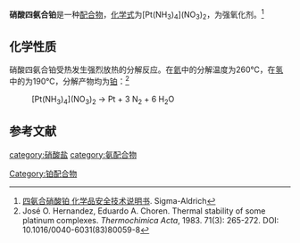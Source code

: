{{chembox
| Verifiedfields = 
| Watchedfields = 
| verifiedrevid = 
| Name = 硝酸四氨合铂
|CustomizedImage=[[File:2.svg|File:2.svg]][[File:Nitrat-Ion.svg|File:Nitrat-Ion.svg]][[File:Pt(NH3)4_2+.png|129px]]
| IUPACName = 
| OtherNames = 硝酸四氨合铂(II)<BR>硝酸四氨合亚铂<BR>四氨合硝酸铂
|Section1={{Chembox Identifiers
| CASNo = 20634-12-2
| CASNo_Ref = {{cascite|changed|??}}
|  UNII_Ref  =  
|  UNII  =  
|  EINECS  =  
|  PubChem  =  
|  InChI  =  
|  SMILES  =  
}}
|Section3={{Chembox Properties
| Formula = [Pt(NH<sub>3</sub>)<sub>4</sub>](NO<sub>3</sub>)<sub>2</sub> 
| MolarMass = 387.222
| Appearance = 白色固体
| Solubility = 
| MeltingPt = 
| MeltingPt_notes = 
| Density = 
  }}
}}
'''硝酸四氨合铂'''是一种[[配合物|配合物]]，[[化学式|化学式]]为[Pt(NH<sub>3</sub>)<sub>4</sub>](NO<sub>3</sub>)<sub>2</sub>，为强氧化剂。<ref>[http://www.sigmaaldrich.com/MSDS/MSDS/DisplayMSDSPage.do?country=CN&language=zh&productNumber=482293&brand=ALDRICH&PageToGoToURL=http%3A%2F%2Fwww.sigmaaldrich.com%2Fcatalog%2Fsearch%3Fterm%3Dtetraammineplatinum%26interface%3DAll_ZH%26N%3D0%26mode%3Dmatch%2520partialmax%26lang%3Dzh%26region%3DCN%26focus%3Dproduct 四氨合硝酸铂 化学品安全技术说明书]. Sigma-Aldrich</ref>

==化学性质==
硝酸四氨合铂受热发生强烈放热的分解反应。在[[氦|氦]]中的分解温度为260℃，在[[氢|氢]]中的为190℃，分解产物均为[[铂|铂]]：<ref>José O. Hernandez, Eduardo A. Choren. Thermal stability of some platinum complexes. ''Thermochimica Acta'', 1983. 71(3): 265-272. DOI: 10.1016/0040-6031(83)80059-8</ref>
: [Pt(NH<sub>3</sub>)<sub>4</sub>](NO<sub>3</sub>)<sub>2</sub> → Pt + 3 N<sub>2</sub> + 6 H<sub>2</sub>O

==参考文献==
{{reflist}}
{{Chemistry-stub}}
{{硝酸盐}}

[[category:硝酸盐|category:硝酸盐]]
[[Category:铂配合物|Category:铂配合物]]
[[category:氨配合物|category:氨配合物]]
